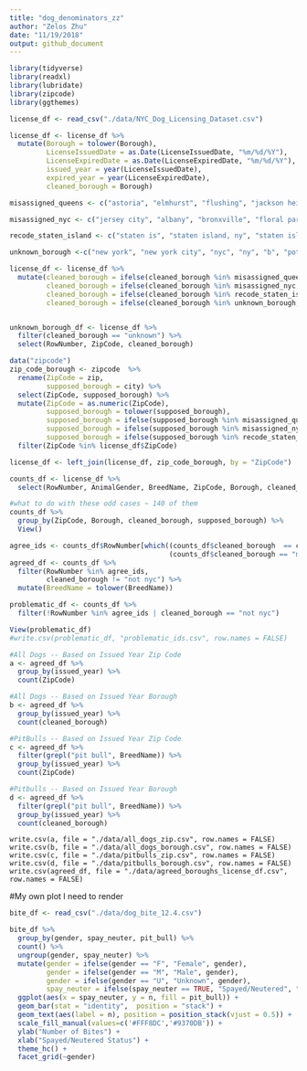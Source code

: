 ```yaml
---
title: "dog_denominators_zz"
author: "Zelos Zhu"
date: "11/19/2018"
output: github_document
---
```


```r
library(tidyverse)
library(readxl)
library(lubridate)
library(zipcode)
library(ggthemes)

license_df <- read_csv("./data/NYC_Dog_Licensing_Dataset.csv")

license_df <- license_df %>%
  mutate(Borough = tolower(Borough),
         LicenseIssuedDate = as.Date(LicenseIssuedDate, "%m/%d/%Y"),
         LicenseExpiredDate = as.Date(LicenseExpiredDate, "%m/%d/%Y"),
         issued_year = year(LicenseIssuedDate),
         expired_year = year(LicenseExpiredDate),
         cleaned_borough = Borough)

misassigned_queens <- c("astoria", "elmhurst", "flushing", "jackson heights", "kew gardens", "woodside", "briarwood", "corona", "forest hills", "ozone park", "richmond hill", "rockaway park", "arverne", "bayside", "belle harbor", "cambria heights", "college point", "east elmhurst", "glen oaks", "glendale", "jackson hgts", "long island city", "maspeth", "middle vilg", "middle village", "oakland gardens", "quens", "ridgewood", "so richmond", "south richmond hil", "woodside ny.", "fresh meadows", "sunnyside", "whitestone", "little neck", "rego park", "saint albans", "springfield gardens", "howard beach", "south richmond hill", "south ozone park", "woodhaven","rosedale", "hollis", "bellerose", "queens village", "jamaica", "far rockaway", "breezy point")

misassigned_nyc <- c("jersey city", "albany", "bronxville", "floral park", "hoboken", "kissimmee florida", "lynbrook", "middletown", "san francisco", "santa monica", "wappingers falls, ny", "west palm beach", "the villages")

recode_staten_island <- c("staten is", "staten island, ny", "staten island")

unknown_borough <-c("new york", "new york city", "nyc", "ny", "b", "potomac", NA)

license_df <- license_df %>%
  mutate(cleaned_borough = ifelse(cleaned_borough %in% misassigned_queens, "queens", cleaned_borough),
         cleaned_borough = ifelse(cleaned_borough %in% misassigned_nyc, "not nyc", cleaned_borough),
         cleaned_borough = ifelse(cleaned_borough %in% recode_staten_island, "staten", cleaned_borough),
         cleaned_borough = ifelse(cleaned_borough %in% unknown_borough, "unknown", cleaned_borough))


unknown_borough_df <- license_df %>%
  filter(cleaned_borough == "unknown") %>%
  select(RowNumber, ZipCode, cleaned_borough)

data("zipcode")
zip_code_borough <- zipcode  %>%
  rename(ZipCode = zip,
         supposed_borough = city) %>%
  select(ZipCode, supposed_borough) %>%
  mutate(ZipCode = as.numeric(ZipCode),
         supposed_borough = tolower(supposed_borough),
         supposed_borough = ifelse(supposed_borough %in% misassigned_queens, "queens", supposed_borough),
         supposed_borough = ifelse(supposed_borough %in% misassigned_nyc, "not nyc", supposed_borough),
         supposed_borough = ifelse(supposed_borough %in% recode_staten_island, "staten", supposed_borough)) %>%
  filter(ZipCode %in% license_df$ZipCode)

license_df <- left_join(license_df, zip_code_borough, by = "ZipCode")

counts_df <- license_df %>%
  select(RowNumber, AnimalGender, BreedName, ZipCode, Borough, cleaned_borough, supposed_borough, LicenseIssuedDate, LicenseExpiredDate, issued_year, expired_year)

#what to do with these odd cases ~ 140 of them
counts_df %>%
  group_by(ZipCode, Borough, cleaned_borough, supposed_borough) %>%
  View()

agree_ids <- counts_df$RowNumber[which((counts_df$cleaned_borough  == counts_df$supposed_borough)|
                                       (counts_df$cleaned_borough == "manhattan" & counts_df$supposed_borough == "new york"))]
agreed_df <- counts_df %>%
  filter(RowNumber %in% agree_ids,
         cleaned_borough != "not nyc") %>%
  mutate(BreedName = tolower(BreedName))

problematic_df <- counts_df %>%
  filter(!RowNumber %in% agree_ids | cleaned_borough == "not nyc")

View(problematic_df)
#write.csv(problematic_df, "problematic_ids.csv", row.names = FALSE)

#All Dogs -- Based on Issued Year Zip Code
a <- agreed_df %>%
  group_by(issued_year) %>%
  count(ZipCode)

#All Dogs -- Based on Issued Year Borough
b <- agreed_df %>%
  group_by(issued_year) %>%
  count(cleaned_borough)

#PitBulls -- Based on Issued Year Zip Code
c <- agreed_df %>%
  filter(grepl("pit bull", BreedName)) %>%
  group_by(issued_year) %>%
  count(ZipCode)

#Pitbulls -- Based on Issued Year Borough
d <- agreed_df %>%
  filter(grepl("pit bull", BreedName)) %>%
  group_by(issued_year) %>%
  count(cleaned_borough)
```

```RUN
write.csv(a, file = "./data/all_dogs_zip.csv", row.names = FALSE)
write.csv(b, file = "./data/all_dogs_borough.csv", row.names = FALSE)
write.csv(c, file = "./data/pitbulls_zip.csv", row.names = FALSE)
write.csv(d, file = "./data/pitbulls_borough.csv", row.names = FALSE)
write.csv(agreed_df, file = "./data/agreed_boroughs_license_df.csv", row.names = FALSE)
```

#My own plot I need to render
```r
bite_df <- read_csv("./data/dog_bite_12.4.csv")

bite_df %>%
  group_by(gender, spay_neuter, pit_bull) %>%
  count() %>%
  ungroup(gender, spay_neuter) %>%
  mutate(gender = ifelse(gender == "F", "Female", gender),
         gender = ifelse(gender == "M", "Male", gender),
         gender = ifelse(gender == "U", "Unknown", gender),
         spay_neuter = ifelse(spay_neuter == TRUE, "Spayed/Neutered", "Not Spayed/Neutered")) %>%
  ggplot(aes(x = spay_neuter, y = n, fill = pit_bull)) + 
  geom_bar(stat = "identity",  position = "stack") + 
  geom_text(aes(label = n), position = position_stack(vjust = 0.5)) + 
  scale_fill_manual(values=c('#FFF8DC','#9370DB')) + 
  ylab("Number of Bites") +
  xlab("Spayed/Neutered Status") +
  theme_hc() + 
  facet_grid(~gender)
```
